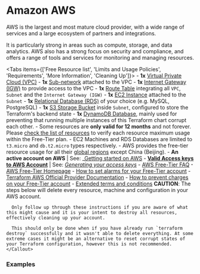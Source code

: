 
# Amazon AWS

AWS is the largest and most mature cloud provider, with a wide range of services and a large ecosystem of partners and integrations. 

It is particularly strong in areas such as compute, storage, and data analytics. AWS also has a strong focus on security and compliance, and offers a range of tools and services for monitoring and managing resources.

<Tabs items={['Free Resource list', 'Limits and Usage Policies', 'Requirements', 'More Information', 'Cleaning Up']}>
  <Tab>
    - **1x** [Virtual Private Cloud (VPC)](aws-vpc-info)
      - **1x** [Sub-network](aws-sub-info) attached to the VPC
      - **1x** [Internet Gateway (IGW)](aws-igw-info) to provide access to the VPC
    - **1x** [Route Table](aws-route-info) integrating all `VPC`, `Subnet` and the `Internet Gateway (IGW)`
    - **1x** [EC2 Instance](aws-ec2-info) attached to the `Subnet`
    - **1x** [Relational Database (RDS)](aws-rds-info) of your choice (e.g. MySQL, PostgreSQL)
    - **1x** [S3 Storage Bucket](aws-s3-info) inside `Subnet`, configured to store the Terraform's backend state
    - **1x** [DynamoDB Database](aws-dynamodb-info), mainly used for preventing that running multiple instances of this Terraform chart corrupt each other.
  </Tab>
  <Tab>
    - Some resources are **only valid for 12 months** and not forever. Please [check the list of resources](aws-sorted-list) to verify each resource maximum usage within the Free-Tier plan.
    - EC2 Machines and RDS Databases are limited to `t3.micro` and `db.t2.micro` types respectively.
    - AWS provides the free-tier resource usage for all their [global regions](aws-regions) except China (Beijing).
  </Tab>
  <Tab>
    - **An active account on AWS** | See: \_[Getting started on AWS](aws-account-create)
    - **[Valid Access keys to AWS Account](aws-keys-info)** | See: _[Generating your access keys](aws-keys-create)_
  </Tab>
  <Tab>
    - [AWS Free-Tier FAQ](aws-faq)
    - [AWS Free-Tier Homepage](free-aws)
    - [How to set alarms for your Free-Tier account](aws-alarms-free)
    - [Terraform AWS Official Provider Documentation](aws-tf-provider)
    - [How to prevent charges on your Free-Tier account](aws-prevent-charges)
    - [Extended terms and conditions](aws-terms)
  </Tab>
  <Tab>
    <Callout type="error" emoji="️🚫">
      **CAUTION**: The steps below will delete every resource, machine and configuration in your AWS account. 

      Only follow up through these instructions if you are aware of what this might cause and it is your intent to destroy all resources, effectively cleaning up your account.
      
      This should only be done when if you have already run `terraform destroy` successfully and it wasn't able to delete everything. At some extreme cases it might be an alternative to reset corrupt states of your Terraform configuration, however this is not recommended.
    </Callout>
  </Tab>
</Tabs>

### Examples

[brand]: https://www.hashicorp.com/brand
[disclaimer]: https://www.hashicorp.com/trademark-policy
[guidelines]: https://www.hashicorp.com/community-guidelines
[free-aws]: https://aws.amazon.com/free/?all-free-tier
[free-gcp]: https://cloud.google.com/free
[free-docs-gcp]: https://cloud.google.com/free/docs/gcp-free-tier
[free-azure]: https://azure.microsoft.com/en-us/free/
[azure-faq]: https://azure.microsoft.com/en-us/free/free-account-faq/
[azure-full-terms]: https://azure.microsoft.com/en-us/offers/ms-azr-0044p/
[aws-faq]: https://aws.amazon.com/free/free-tier-faqs/
[go-color-url]: https://github.com/fatih/color
[go-releaser-url]: https://github.com/goreleaser/goreleaser
[go-cobra-url]: https://github.com/spf13/cobra
[shell-has-url]: https://github.com/kdabir/has
[go-prompt-url]: https://github.com/c-bata/go-prompt
[go-task-url]: https://github.com/go-task/task
[go-tfexec-url]: https://github.com/hashicorp/terraform-exec
[docs-repo-url]: https://github.com/CONNECT-platform/codedoc
[aws-key-info]: https://docs.aws.amazon.com/general/latest/gr/aws-sec-cred-types.html#access-keys-and-secret-access-keys
[aws-key-create]: https://aws.amazon.com/premiumsupport/knowledge-center/create-access-key/
[aws-account-create]: https://aws.amazon.com/premiumsupport/knowledge-center/create-and-activate-aws-account/
[aws-vpc-info]: https://aws.amazon.com/vpc/?vpc-blogs.sort-by=item.additionalFields.createdDate&vpc-blogs.sort-order=desc
[aws-igw-info]: https://docs.aws.amazon.com/vpc/latest/userguide/VPC_Internet_Gateway.html
[aws-ec2-info]: https://aws.amazon.com/ec2/
[aws-s3-info]: https://aws.amazon.com/s3/
[aws-rds-info]: https://aws.amazon.com/rds/
[aws-route-info]: https://docs.aws.amazon.com/vpc/latest/userguide/VPC_Route_Tables.html
[aws-sub-info]: https://docs.aws.amazon.com/vpc/latest/userguide/working-with-vpcs.html
[aws-tf-provider]: https://registry.terraform.io/providers/hashicorp/aws/latest/
[aws-regions]: https://aws.amazon.com/about-aws/global-infrastructure/
[aws-terms]: https://aws.amazon.com/free/terms/
[aws-prevent-charges]: https://aws.amazon.com/premiumsupport/knowledge-center/free-tier-charges/
[aws-alarms-free]: https://docs.aws.amazon.com/awsaccountbilling/latest/aboutv2/tracking-free-tier-usage.html#free-budget
[aws-sorted-list]: https://aws.amazon.com/free/?all-free-tier.sort-by=item.additionalFields.SortRank&all-free-tier.sort-order=asc&awsf.Free%20Tier%20Types=tier%23always-free%7Ctier%2312monthsfree&awsf.Free%20Tier%20Categories=*all
[aws-dynamodb-info]: https://aws.amazon.com/dynamodb/
[remote-tfstate-url]: https://github.com/cloudposse/terraform-aws-tfstate-backend
